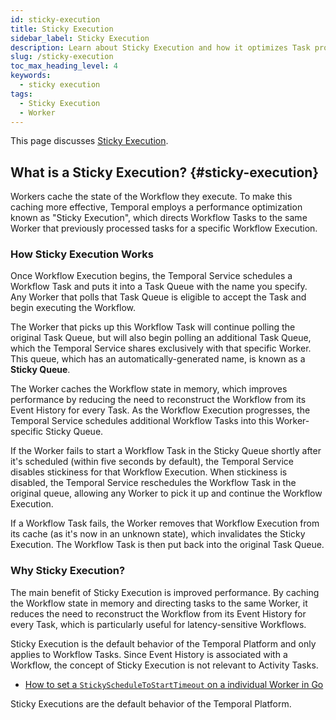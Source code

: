 ```yaml
---
id: sticky-execution
title: Sticky Execution
sidebar_label: Sticky Execution
description: Learn about Sticky Execution and how it optimizes Task processing in Temporal by caching Workflow state locally.
slug: /sticky-execution
toc_max_heading_level: 4
keywords:
  - sticky execution
tags:
  - Sticky Execution
  - Worker
---
```


This page discusses [Sticky Execution](#sticky-execution).

## What is a Sticky Execution? {#sticky-execution}

Workers cache the state of the Workflow they execute.
To make this caching more effective, Temporal employs a performance optimization known as "Sticky Execution", which directs Workflow Tasks to the same Worker that previously processed tasks for a specific Workflow Execution.

### How Sticky Execution Works

Once Workflow Execution begins, the Temporal Service schedules a Workflow Task and puts it into a Task Queue with the name you specify.
Any Worker that polls that Task Queue is eligible to accept the Task and begin executing the Workflow.

The Worker that picks up this Workflow Task will continue polling the original Task Queue, but will also begin polling an additional Task Queue, which the Temporal Service shares exclusively with that specific Worker.
This queue, which has an automatically-generated name, is known as a **Sticky Queue**.

The Worker caches the Workflow state in memory, which improves performance by reducing the need to reconstruct the Workflow from its Event History for every Task.
As the Workflow Execution progresses, the Temporal Service schedules additional Workflow Tasks into this Worker-specific Sticky Queue.

If the Worker fails to start a Workflow Task in the Sticky Queue shortly after it's scheduled (within five seconds by default), the Temporal Service disables stickiness for that Workflow Execution.
When stickiness is disabled, the Temporal Service reschedules the Workflow Task in the original queue, allowing any Worker to pick it up and continue the Workflow Execution.

If a Workflow Task fails, the Worker removes that Workflow Execution from its cache (as it's now in an unknown state), which invalidates the Sticky Execution.
The Workflow Task is then put back into the original Task Queue.

### Why Sticky Execution?

The main benefit of Sticky Execution is improved performance.
By caching the Workflow state in memory and directing tasks to the same Worker, it reduces the need to reconstruct the Workflow from its Event History for every Task, which is particularly useful for latency-sensitive Workflows.

Sticky Execution is the default behavior of the Temporal Platform and only applies to Workflow Tasks.
Since Event History is associated with a Workflow, the concept of Sticky Execution is not relevant to Activity Tasks.

- [How to set a `StickyScheduleToStartTimeout` on a individual Worker in Go](/develop/go/core-application#stickyscheduletostarttimeout)

Sticky Executions are the default behavior of the Temporal Platform.
